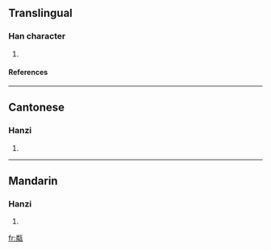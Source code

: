 ==Translingual==
===Han character===
{{Han char|rn=98|rad=瓦|as=12|sn=17|four=9121<sub>7</sub>|canj=火手一女弓 (FQMVN)}}
# {{defn|Han|sort=瓦12}}
====References====
{{Han ref|kx=0752.070|dkj=21598|dj=1159.250|hdz=21432.070|uh=7510|ud=29968|bh=ED6F|bd=60783}}

----
==Cantonese==
===Hanzi===
{{yue-hanzi|jyut=|y=leun4}}
# {{defn|Cantonese}}

----
==Mandarin==
===Hanzi===
{{cmn-hanzi|pin=[[lín]] ([[lin2]]), [[shèn]] ([[shen4]]), [[shí]] ([[shi2]])|wg=lin<sup>2</sup>, shen<sup>4</sup>, shih<sup>2</sup>}}
# {{defn|Mandarin}}

[[fr:甐]]